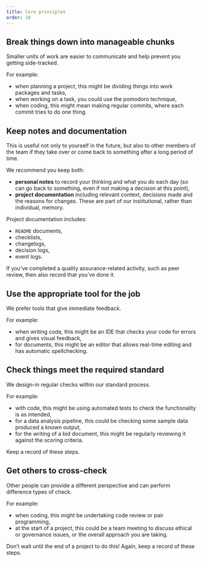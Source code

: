 ```yaml
---
title: Core principles
order: 10
---
```


## Break things down into manageable chunks

Smaller units of work are easier to communicate and help prevent you getting side-tracked.

For example:

- when planning a project, this might be dividing things into work packages and tasks,
- when working on a task, you could use the pomodoro technique,
- when coding, this might mean making regular commits, where each commit tries to do one thing.

## Keep notes and documentation

This is useful not only to yourself in the future, but also to other members of the team if they take over or come back to something after a long period of time.

We recommend you keep both:

- **personal notes** to record your thinking and what you do each day (so can go back to something, even if not making a decision at this point),
- **project documentation** including relevant context, decisions made and the reasons for changes. These are part of our institutional, rather than individual, memory.

Project documentation includes:

- `README` documents,
- checklists,
- changelogs,
- decision logs,
- event logs.

If you've completed a quality assurance-related activity, such as peer review, then also record that you've done it.

## Use the appropriate tool for the job

We prefer tools that give immediate feedback.

For example:

- when writing code, this might be an IDE that checks your code for errors and gives visual feedback,
- for documents, this might be an editor that allows real-time editing and has automatic spellchecking.

## Check things meet the required standard

We design-in regular checks within our standard process.

For example:

- with code, this might be using automated tests to check the functionality is as intended,
- for a data analysis pipeline, this could be checking some sample data produced a known output,
- for the writing of a bid document, this might be regularly reviewing it against the scoring criteria.

Keep a record of these steps.

## Get others to cross-check

Other people can provide a different perspective and can perform difference types of check.

For example:

- when coding, this might be undertaking code review or pair programming,
- at the start of a project, this could be a team meeting to discuss ethical or governance issues, or the overall approach you are taking.

Don't wait until the end of a project to do this! Again, keep a record of these steps.
